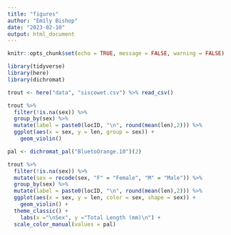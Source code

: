 ```yaml
---
title: "figures"
author: "Emily Bishop"
date: "2023-02-10"
output: html_document
---
```


```r
knitr::opts_chunk$set(echo = TRUE, message = FALSE, warning = FALSE)

library(tidyverse)
library(here)
library(dichromat)
```

```r
trout <- here("data", "siscowet.csv") %>% read_csv()
```

```r
trout %>%
  filter(!is.na(sex)) %>% 
  group_by(sex) %>% 
  mutate(label = paste0(locID, "\n", round(mean(len),2))) %>% 
  ggplot(aes(x = sex, y = len, group = sex)) +
    geom_violin() 

```


```r
pal <- dichromat_pal("BluetoOrange.10")(2)

trout %>%
  filter(!is.na(sex)) %>% 
  mutate(sex = recode(sex, "F" = "Female", "M" = "Male")) %>% 
  group_by(sex) %>% 
  mutate(label = paste0(locID, "\n", round(mean(len),2))) %>% 
  ggplot(aes(x = sex, y = len, color = sex, shape = sex)) +
    geom_violin() + 
  theme_classic() +
    labs(x ="\nSex", y ="Total Length (mm)\n") +
  scale_color_manual(values = pal)
```
